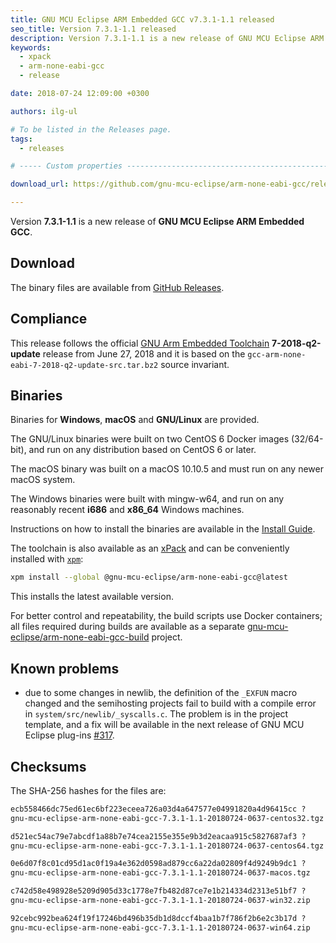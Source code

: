 ```yaml
---
title: GNU MCU Eclipse ARM Embedded GCC v7.3.1-1.1 released
seo_title: Version 7.3.1-1.1 released
description: Version 7.3.1-1.1 is a new release of GNU MCU Eclipse ARM Embedded GCC.
keywords:
  - xpack
  - arm-none-eabi-gcc
  - release

date: 2018-07-24 12:09:00 +0300

authors: ilg-ul

# To be listed in the Releases page.
tags:
  - releases

# ----- Custom properties -----------------------------------------------------

download_url: https://github.com/gnu-mcu-eclipse/arm-none-eabi-gcc/releases/v7.3.1-1.1/

---
```



Version **7.3.1-1.1** is a new release of **GNU MCU Eclipse ARM Embedded GCC**.

<!-- truncate -->

<PageMetadata title={frontMatter.seo_title} />

## Download

The binary files are available from <a href={frontMatter.download_url}>GitHub Releases</a>.

## Compliance

This release follows the official
[GNU Arm Embedded Toolchain](https://developer.arm.com/open-source/gnu-toolchain/gnu-rm)
**7-2018-q2-update** release from June 27, 2018 and it is based on the
`gcc-arm-none-eabi-7-2018-q2-update-src.tar.bz2` source invariant.

## Binaries

Binaries for **Windows**, **macOS** and **GNU/Linux** are provided.

The GNU/Linux binaries were built on two CentOS 6 Docker images (32/64-bit),
and run on any distribution based on CentOS 6 or later.

The macOS binary was built on a macOS 10.10.5 and must run on any newer
macOS system.

The Windows binaries were built with mingw-w64, and run on any reasonably
recent **i686** and **x86_64** Windows machines.

Instructions on how to install the binaries are available in the [Install Guide](/docs/install/).

The toolchain is also available as an
[xPack](https://www.npmjs.com/package/@gnu-mcu-eclipse/arm-none-eabi-gcc)
and can be conveniently installed with
[`xpm`](https://www.npmjs.com/package/xpm):

```sh
xpm install --global @gnu-mcu-eclipse/arm-none-eabi-gcc@latest
```

This installs the latest available version.

For better control and repeatability, the build scripts use Docker containers;
all files required during builds are available as a separate
[gnu-mcu-eclipse/arm-none-eabi-gcc-build](https://github.com/gnu-mcu-eclipse/arm-none-eabi-gcc-build)
project.

## Known problems

* due to some changes in newlib, the definition of the `_EXFUN` macro changed
and the semihosting projects fail to build with a compile error in
`system/src/newlib/_syscalls.c`. The problem is in the project template, and
a fix will be available in the next release of GNU MCU Eclipse plug-ins
[#317](https://github.com/gnu-mcu-eclipse/eclipse-plugins/issues/317).

## Checksums

The SHA-256 hashes for the files are:

```txt
ecb558466dc75ed61ec6bf223eceea726a03d4a647577e04991820a4d96415cc ?
gnu-mcu-eclipse-arm-none-eabi-gcc-7.3.1-1.1-20180724-0637-centos32.tgz

d521ec54ac79e7abcdf1a88b7e74cea2155e355e9b3d2eacaa915c5827687af3 ?
gnu-mcu-eclipse-arm-none-eabi-gcc-7.3.1-1.1-20180724-0637-centos64.tgz

0e6d07f8c01cd95d1ac0f19a4e362d0598ad879cc6a22da02809f4d9249b9dc1 ?
gnu-mcu-eclipse-arm-none-eabi-gcc-7.3.1-1.1-20180724-0637-macos.tgz

c742d58e498928e5209d905d33c1778e7fb482d87ce7e1b214334d2313e51bf7 ?
gnu-mcu-eclipse-arm-none-eabi-gcc-7.3.1-1.1-20180724-0637-win32.zip

92cebc992bea624f19f17246bd496b35db1d8dccf4baa1b7f786f2b6e2c3b17d ?
gnu-mcu-eclipse-arm-none-eabi-gcc-7.3.1-1.1-20180724-0637-win64.zip
```
